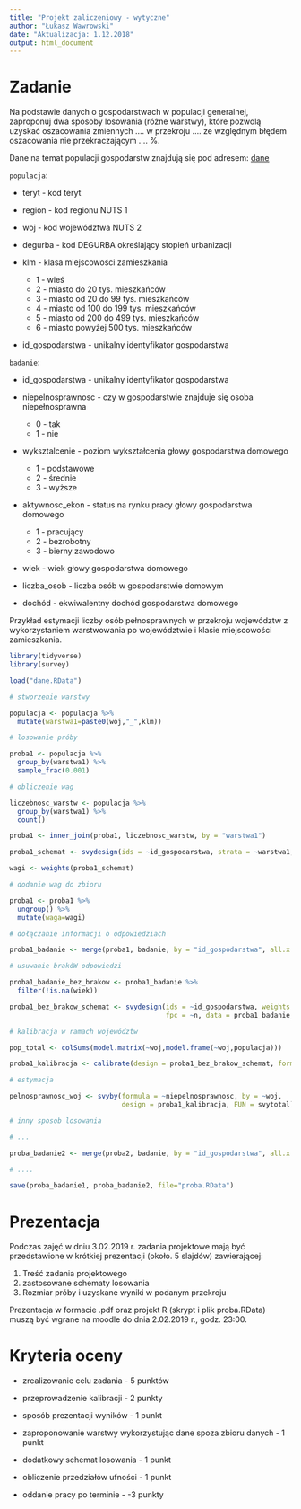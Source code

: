 ```yaml
---
title: "Projekt zaliczeniowy - wytyczne"
author: "Łukasz Wawrowski"
date: "Aktualizacja: 1.12.2018"
output: html_document
---
```


# Zadanie

Na podstawie danych o gospodarstwach w populacji generalnej, zaproponuj dwa sposoby losowania (różne warstwy), które pozwolą uzyskać oszacowania zmiennych .... w przekroju .... ze względnym błędem oszacowania nie przekraczającym .... %.

Dane na temat populacji gospodarstw znajdują się pod adresem: [dane](https://github.com/lwawrowski/metoda-reprezentacyjna/raw/master/07_projekt/dane.RData)

`populacja`:

- teryt - kod teryt
- region - kod regionu NUTS 1
- woj - kod województwa NUTS 2
- degurba - kod DEGURBA określający stopień urbanizacji
- klm - klasa miejscowości zamieszkania

  - 1 - wieś
  - 2 - miasto do 20 tys. mieszkańców
  - 3 - miasto od 20 do 99 tys. mieszkańców
  - 4 - miasto od 100 do 199 tys. mieszkańców
  - 5 - miasto od 200 do 499 tys. mieszkańców
  - 6 - miasto powyżej 500 tys. mieszkańców
  
- id_gospodarstwa - unikalny identyfikator gospodarstwa

`badanie`:

- id_gospodarstwa - unikalny identyfikator gospodarstwa
- niepelnosprawnosc - czy w gospodarstwie znajduje się osoba niepełnosprawna

  - 0 - tak
  - 1 - nie

- wyksztalcenie - poziom wykształcenia głowy gospodarstwa domowego

  - 1 - podstawowe
  - 2 - średnie
  - 3 - wyższe
  
- aktywnosc_ekon - status na rynku pracy głowy gospodarstwa domowego

  - 1 - pracujący
  - 2 - bezrobotny
  - 3 - bierny zawodowo
  
- wiek - wiek głowy gospodarstwa domowego
- liczba_osob - liczba osób w gospodarstwie domowym
- dochód - ekwiwalentny dochód gospodarstwa domowego

Przykład estymacji liczby osób pełnosprawnych w przekroju województw z wykorzystaniem warstwowania po województwie i klasie miejscowości zamieszkania.

```r

library(tidyverse)
library(survey)

load("dane.RData")

# stworzenie warstwy

populacja <- populacja %>%
  mutate(warstwa1=paste0(woj,"_",klm))

# losowanie próby 

proba1 <- populacja %>%
  group_by(warstwa1) %>%
  sample_frac(0.001)

# obliczenie wag

liczebnosc_warstw <- populacja %>%
  group_by(warstwa1) %>%
  count()

proba1 <- inner_join(proba1, liczebnosc_warstw, by = "warstwa1")

proba1_schemat <- svydesign(ids = ~id_gospodarstwa, strata = ~warstwa1, fpc = ~n, data = proba1)

wagi <- weights(proba1_schemat)

# dodanie wag do zbioru

proba1 <- proba1 %>%
  ungroup() %>%
  mutate(waga=wagi)

# dołączanie informacji o odpowiedziach

proba1_badanie <- merge(proba1, badanie, by = "id_gospodarstwa", all.x = T)

# usuwanie brakóW odpowiedzi

proba1_badanie_bez_brakow <- proba1_badanie %>%
  filter(!is.na(wiek))

proba1_bez_brakow_schemat <- svydesign(ids = ~id_gospodarstwa, weights = ~waga, strata = ~warstwa1,
                                       fpc = ~n, data = proba1_badanie_bez_brakow)

# kalibracja w ramach województw

pop_total <- colSums(model.matrix(~woj,model.frame(~woj,populacja)))

proba1_kalibracja <- calibrate(design = proba1_bez_brakow_schemat, formula = ~woj, population = pop_total)

# estymacja

pelnosprawnosc_woj <- svyby(formula = ~niepelnosprawnosc, by = ~woj, 
                            design = proba1_kalibracja, FUN = svytotal)

# inny sposob losowania

# ... 

proba_badanie2 <- merge(proba2, badanie, by = "id_gospodarstwa", all.x = T)

# ....

save(proba_badanie1, proba_badanie2, file="proba.RData")

```


# Prezentacja

Podczas zajęć w dniu 3.02.2019 r. zadania projektowe mają być przedstawione w krótkiej prezentacji (około. 5 slajdów) zawierającej:

1. Treść zadania projektowego
2. zastosowane schematy losowania
3. Rozmiar próby i uzyskane wyniki w podanym przekroju

Prezentacja w formacie .pdf oraz projekt R (skrypt i plik proba.RData) muszą być wgrane na moodle do dnia 2.02.2019 r., godz. 23:00.

# Kryteria oceny

- zrealizowanie celu zadania - 5 punktów
- przeprowadzenie kalibracji - 2 punkty
- sposób prezentacji wyników - 1 punkt

- zaproponowanie warstwy wykorzystując dane spoza zbioru danych - 1 punkt
- dodatkowy schemat losowania - 1 punkt
- obliczenie przedziałów ufności - 1 punkt

- oddanie pracy po terminie - -3 punkty